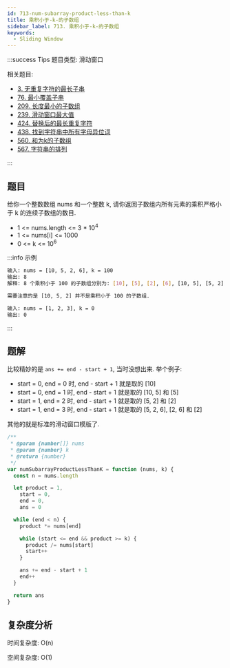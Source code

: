 ```yaml
---
id: 713-num-subarray-product-less-than-k
title: 乘积小于-k-的子数组
sidebar_label: 713. 乘积小于-k-的子数组
keywords:
  - Sliding Window
---
```


:::success Tips
题目类型: 滑动窗口

相关题目:

- [3. 无重复字符的最长子串](/leetcode/medium/3-length-of-longest-substring)
- [76. 最小覆盖子串](/leetcode/hard/76-min-window)
- [209. 长度最小的子数组](/leetcode/medium/209-min-sub-array-len)
- [239. 滑动窗口最大值](/leetcode/hard/239-max-sliding-window)
- [424. 替换后的最长重复字符](/leetcode/medium/424-character-replacement)
- [438. 找到字符串中所有字母异位词](/leetcode/medium/438-find-anagrams)
- [560. 和为k的子数组](/leetcode/medium/560-subarray-sum)
- [567. 字符串的排列](/leetcode/medium/567-check-inclusion)

:::

## 题目

给你一个整数数组 nums 和一个整数 k, 请你返回子数组内所有元素的乘积严格小于 k 的连续子数组的数目.

- 1 <= nums.length <= 3 \* 10<sup>4</sup>
- 1 <= nums[i] <= 1000
- 0 <= k <= 10<sup>6</sup>

:::info 示例

```bash
输入: nums = [10, 5, 2, 6], k = 100
输出: 8
解释: 8 个乘积小于 100 的子数组分别为: [10], [5], [2], [6], [10, 5], [5, 2], [2, 6], [5, 2, 6].

需要注意的是 [10, 5, 2] 并不是乘积小于 100 的子数组.
```

```bash
输入: nums = [1, 2, 3], k = 0
输出: 0
```

:::

## 题解

比较精妙的是 `ans += end - start + 1`, 当时没想出来. 举个例子:

- start = 0, end = 0 时, end - start + 1 就是取的 [10]
- start = 0, end = 1 时, end - start + 1 就是取的 [10, 5] 和 [5]
- start = 1, end = 2 时, end - start + 1 就是取的 [5, 2] 和 [2]
- start = 1, end = 3 时, end - start + 1 就是取的 [5, 2, 6], [2, 6] 和 [2]

其他的就是标准的滑动窗口模版了.

```ts
/**
 * @param {number[]} nums
 * @param {number} k
 * @return {number}
 */
var numSubarrayProductLessThanK = function (nums, k) {
  const n = nums.length

  let product = 1,
    start = 0,
    end = 0,
    ans = 0

  while (end < n) {
    product *= nums[end]

    while (start <= end && product >= k) {
      product /= nums[start]
      start++
    }

    ans += end - start + 1
    end++
  }

  return ans
}
```

## 复杂度分析

时间复杂度: O(n)

空间复杂度: O(1)

